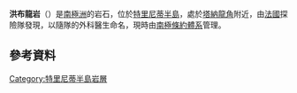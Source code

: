 {{coord|63|28|S|58|42|W|source:GNIS|display=title}}

'''洪布龍岩'''（{{lang-en|Hombron Rocks}}）是[[南極洲|南極洲]]的岩石，位於[[特里尼蒂半島|特里尼蒂半島]]，處於[[塔納龍角|塔納龍角]]附近，由[[法國|法國]]探險隊發現，以隨隊的外科醫生命名，現時由[[南極條約體系|南極條約體系]]管理。

==參考資料==
{{cite gnis | type = antarid | id = 6937| name = Hombron Rocks | accessdate = 2012-06-24}}
{{usgs-gazetteer|id=6937}}

{{DEFAULTSORT:Hombron Rocks}}
[[Category:特里尼蒂半島岩層|Category:特里尼蒂半島岩層]]


{{TrinityPeninsula-geo-stub}}